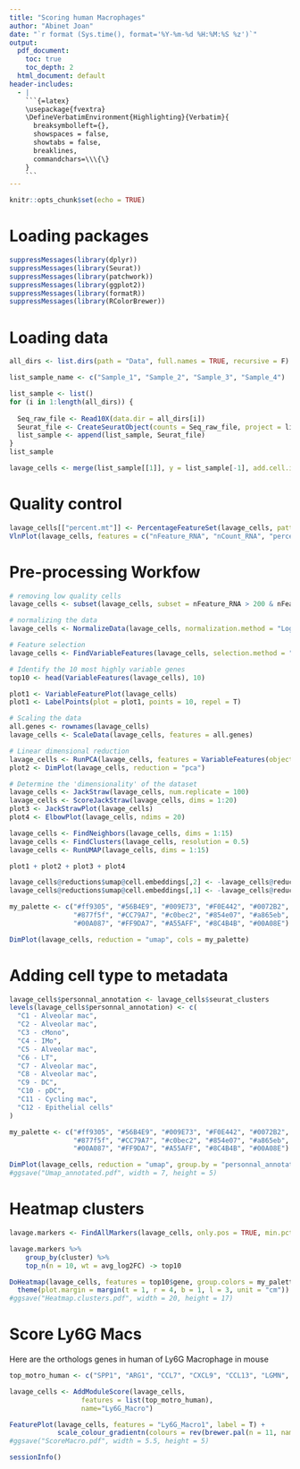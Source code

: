 ```yaml
---
title: "Scoring human Macrophages"
author: "Abinet Joan"
date: "`r format (Sys.time(), format='%Y-%m-%d %H:%M:%S %z')`"
output:
  pdf_document:  
    toc: true
    toc_depth: 2
  html_document: default
header-includes:
  - |
    ```{=latex}
    \usepackage{fvextra}
    \DefineVerbatimEnvironment{Highlighting}{Verbatim}{
      breaksymbolleft={}, 
      showspaces = false,
      showtabs = false,
      breaklines,
      commandchars=\\\{\}
    }
    ```
---
```



```r
knitr::opts_chunk$set(echo = TRUE)
```

# Loading packages
```r
suppressMessages(library(dplyr))
suppressMessages(library(Seurat))
suppressMessages(library(patchwork))
suppressMessages(library(ggplot2))
suppressMessages(library(formatR))
suppressMessages(library(RColorBrewer))
```

# Loading data
```r
all_dirs <- list.dirs(path = "Data", full.names = TRUE, recursive = F)

list_sample_name <- c("Sample_1", "Sample_2", "Sample_3", "Sample_4")

list_sample <- list()
for (i in 1:length(all_dirs)) {
  
  Seq_raw_file <- Read10X(data.dir = all_dirs[i])
  Seurat_file <- CreateSeuratObject(counts = Seq_raw_file, project = list_sample_name[i], min.cells = 3, min.features =   200)
  list_sample <- append(list_sample, Seurat_file)
}
list_sample

lavage_cells <- merge(list_sample[[1]], y = list_sample[-1], add.cell.ids = c("1","2","3", "4"), project = "bronchoalveolar_lavage")
```

# Quality control
```r
lavage_cells[["percent.mt"]] <- PercentageFeatureSet(lavage_cells, pattern = "^MT-")# MT : human cells
VlnPlot(lavage_cells, features = c("nFeature_RNA", "nCount_RNA", "percent.mt"), ncol = 3, pt.size = 0.1)
```

# Pre-processing Workfow
```r
# removing low quality cells
lavage_cells <- subset(lavage_cells, subset = nFeature_RNA > 200 & nFeature_RNA < 6000 & percent.mt < 5) 

# normalizing the data
lavage_cells <- NormalizeData(lavage_cells, normalization.method = "LogNormalize", scale.factor = 10000)

# Feature selection
lavage_cells <- FindVariableFeatures(lavage_cells, selection.method = "vst", nfeatures = 2000) 

# Identify the 10 most highly variable genes
top10 <- head(VariableFeatures(lavage_cells), 10)

plot1 <- VariableFeaturePlot(lavage_cells)
plot1 <- LabelPoints(plot = plot1, points = 10, repel = T)

# Scaling the data 
all.genes <- rownames(lavage_cells)
lavage_cells <- ScaleData(lavage_cells, features = all.genes)

# Linear dimensional reduction
lavage_cells <- RunPCA(lavage_cells, features = VariableFeatures(object = lavage_cells))
plot2 <- DimPlot(lavage_cells, reduction = "pca")

# Determine the 'dimensionality' of the dataset
lavage_cells <- JackStraw(lavage_cells, num.replicate = 100)
lavage_cells <- ScoreJackStraw(lavage_cells, dims = 1:20)
plot3 <- JackStrawPlot(lavage_cells)
plot4 <- ElbowPlot(lavage_cells, ndims = 20)

lavage_cells <- FindNeighbors(lavage_cells, dims = 1:15)
lavage_cells <- FindClusters(lavage_cells, resolution = 0.5)
lavage_cells <- RunUMAP(lavage_cells, dims = 1:15)
```

```r
plot1 + plot2 + plot3 + plot4
```

```r
lavage_cells@reductions$umap@cell.embeddings[,2] <- -lavage_cells@reductions$umap@cell.embeddings[,2]
lavage_cells@reductions$umap@cell.embeddings[,1] <- -lavage_cells@reductions$umap@cell.embeddings[,1]
```


```r
my_palette <- c("#ff9305", "#56B4E9", "#009E73", "#F0E442", "#0072B2",
                "#877f5f", "#CC79A7", "#c0bec2", "#854e07", "#a865eb",
                "#00A087", "#FF9DA7", "#A55AFF", "#8C4B4B", "#00A08E")

DimPlot(lavage_cells, reduction = "umap", cols = my_palette)
```

# Adding cell type to metadata
```r
lavage_cells$personnal_annotation <- lavage_cells$seurat_clusters
levels(lavage_cells$personnal_annotation) <- c(
  "C1 - Alveolar mac",
  "C2 - Alveolar mac",
  "C3 - cMono",
  "C4 - IMo",
  "C5 - Alveolar mac",
  "C6 - LT",
  "C7 - Alveolar mac",
  "C8 - Alveolar mac",
  "C9 - DC",
  "C10 - pDC",
  "C11 - Cycling mac",
  "C12 - Epithelial cells"
)

my_palette <- c("#ff9305", "#56B4E9", "#009E73", "#F0E442", "#0072B2",
                "#877f5f", "#CC79A7", "#c0bec2", "#854e07", "#a865eb",
                "#00A087", "#FF9DA7", "#A55AFF", "#8C4B4B", "#00A08E")

DimPlot(lavage_cells, reduction = "umap", group.by = "personnal_annotation", cols = my_palette)
#ggsave("Umap_annotated.pdf", width = 7, height = 5)
```

# Heatmap clusters
```r
lavage.markers <- FindAllMarkers(lavage_cells, only.pos = TRUE, min.pct = 0.25)

lavage.markers %>%
    group_by(cluster) %>%
    top_n(n = 10, wt = avg_log2FC) -> top10
```

```r
DoHeatmap(lavage_cells, features = top10$gene, group.colors = my_palette, group.by = "personnal_annotation") + NoLegend() + scale_fill_gradientn(colors = c("blue", "white", "red"))+
  theme(plot.margin = margin(t = 1, r = 4, b = 1, l = 3, unit = "cm"))
#ggsave("Heatmap.clusters.pdf", width = 20, height = 17)
```


# Score Ly6G Macs
Here are the orthologs genes in human of Ly6G Macrophage in mouse
```r
top_motro_human <- c("SPP1", "ARG1", "CCL7", "CXCL9", "CCL13", "LGMN", "CCL8", "CTSB","SAA3P", "CCL2", "FABP5", "CTSL", "GATM", "CTSB", "CCL5", "PDPN", "MSR1")
```

```r
lavage_cells <- AddModuleScore(lavage_cells,
                  features = list(top_motro_human),
                  name="Ly6G_Macro")

FeaturePlot(lavage_cells, features = "Ly6G_Macro1", label = T) +
            scale_colour_gradientn(colours = rev(brewer.pal(n = 11, name = "RdBu")))
#ggsave("ScoreMacro.pdf", width = 5.5, height = 5)
```


```r
sessionInfo()
```

